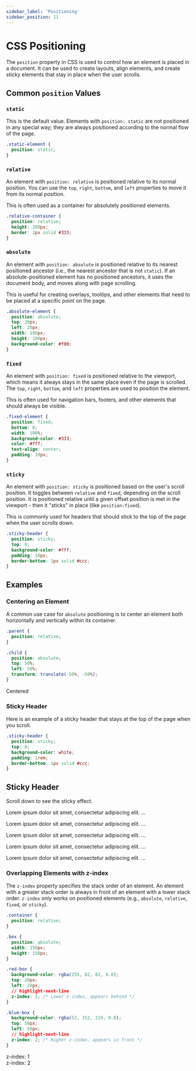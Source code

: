```yaml
---
sidebar_label: 'Positioning'
sidebar_position: 11
---
```



# CSS Positioning

The `position` property in CSS is used to control how an element is placed in a document. It can be used to create layouts, align elements, and create sticky elements that stay in place when the user scrolls.

## Common `position` Values

### `static`

This is the default value. Elements with `position: static` are not positioned in any special way; they are always positioned according to the normal flow of the page.

```css
.static-element {
  position: static;
}
```

### `relative`

An element with `position: relative` is positioned relative to its normal position. You can use the `top`, `right`, `bottom`, and `left` properties to move it from its normal position.

This is often used as a container for absolutely positioned elements.

```css
.relative-container {
  position: relative;
  height: 200px;
  border: 2px solid #333;
}
```

### `absolute`

An element with `position: absolute` is positioned relative to its nearest positioned ancestor (i.e., the nearest ancestor that is not `static`). If an absolute-positioned element has no positioned ancestors, it uses the document body, and moves along with page scrolling.

This is useful for creating overlays, tooltips, and other elements that need to be placed at a specific point on the page.

```css
.absolute-element {
  position: absolute;
  top: 20px;
  left: 20px;
  width: 100px;
  height: 100px;
  background-color: #f00;
}
```

### `fixed`

An element with `position: fixed` is positioned relative to the viewport, which means it always stays in the same place even if the page is scrolled. The `top`, `right`, `bottom`, and `left` properties are used to position the element.

This is often used for navigation bars, footers, and other elements that should always be visible.

```css
.fixed-element {
  position: fixed;
  bottom: 0;
  width: 100%;
  background-color: #333;
  color: #fff;
  text-align: center;
  padding: 10px;
}
```

### `sticky`

An element with `position: sticky` is positioned based on the user's scroll position. It toggles between `relative` and `fixed`, depending on the scroll position. It is positioned relative until a given offset position is met in the viewport - then it "sticks" in place (like `position:fixed`).

This is commonly used for headers that should stick to the top of the page when the user scrolls down.

```css
.sticky-header {
  position: sticky;
  top: 0;
  background-color: #fff;
  padding: 10px;
  border-bottom: 1px solid #ccc;
}
```

## Examples

### Centering an Element

A common use case for `absolute` positioning is to center an element both horizontally and vertically within its container.

```css
.parent {
  position: relative;
}

.child {
  position: absolute;
  top: 50%;
  left: 50%;
  transform: translate(-50%, -50%);
}
```

<BrowserWindow>
  <div style={{ position: 'relative', height: '200px', border: '2px solid #333' }}>
    <div style={{ position: 'absolute', top: '50%', left: '50%', transform: 'translate(-50%, -50%)', backgroundColor: '#f00', padding: '20px' }}>
      Centered
    </div>
  </div>
</BrowserWindow>

### Sticky Header

Here is an example of a sticky header that stays at the top of the page when you scroll.

```css
.sticky-header {
  position: sticky;
  top: 0;
  background-color: white;
  padding: 1rem;
  border-bottom: 1px solid #ccc;
}
```

<BrowserWindow>
  <div style={{ height: '300px', overflowY: 'scroll', border: '2px solid #333' }}>
    <div style={{ position: 'sticky', top: 0, backgroundColor: '#fff', padding: '10px', borderBottom: '1px solid #ccc' }}>
      <h2>Sticky Header</h2>
    </div>
    <div style={{ padding: '20px' }}>
      <p>Scroll down to see the sticky effect.</p>
      <p>Lorem ipsum dolor sit amet, consectetur adipiscing elit. ...</p>
      <p>Lorem ipsum dolor sit amet, consectetur adipiscing elit. ...</p>
      <p>Lorem ipsum dolor sit amet, consectetur adipiscing elit. ...</p>
      <p>Lorem ipsum dolor sit amet, consectetur adipiscing elit. ...</p>
      <p>Lorem ipsum dolor sit amet, consectetur adipiscing elit. ...</p>
    </div>
  </div>
</BrowserWindow>

### Overlapping Elements with z-index

The `z-index` property specifies the stack order of an element. An element with a greater stack order is always in front of an element with a lower stack order. `z-index` only works on positioned elements (e.g., `absolute`, `relative`, `fixed`, or `sticky`).

```css
.container {
  position: relative;
}

.box {
  position: absolute;
  width: 150px;
  height: 150px;
}

.red-box {
  background-color: rgba(255, 82, 82, 0.8);
  top: 20px;
  left: 20px;
  // highlight-next-line
  z-index: 1; /* Lower z-index, appears behind */
}

.blue-box {
  background-color: rgba(52, 152, 219, 0.8);
  top: 50px;
  left: 50px;
  // highlight-next-line
  z-index: 2; /* Higher z-index, appears in front */
}
```

<BrowserWindow>
  <div style={{ position: 'relative', height: '220px', width: '220px', border: '2px solid #ccc' }}>
    <div style={{
      position: 'absolute',
      top: '20px',
      left: '20px',
      width: '150px',
      height: '150px',
      backgroundColor: 'rgba(255, 82, 82, 0.8)',
      border: '2px solid #c0392b',
      zIndex: 1,
      display: 'flex',
      alignItems: 'center',
      justifyContent: 'center',
      color: 'white',
      fontSize: '1.2rem',
      fontWeight: 'bold'
    }}>
      z-index: 1
    </div>
    <div style={{
      position: 'absolute',
      top: '50px',
      left: '50px',
      width: '150px',
      height: '150px',
      backgroundColor: 'rgba(52, 152, 219, 0.8)',
      border: '2px solid #2980b9',
      zIndex: 2,
      display: 'flex',
      alignItems: 'center',
      justifyContent: 'center',
      color: 'white',
      fontSize: '1.2rem',
      fontWeight: 'bold'
    }}>
      z-index: 2
    </div>
  </div>
</BrowserWindow>
